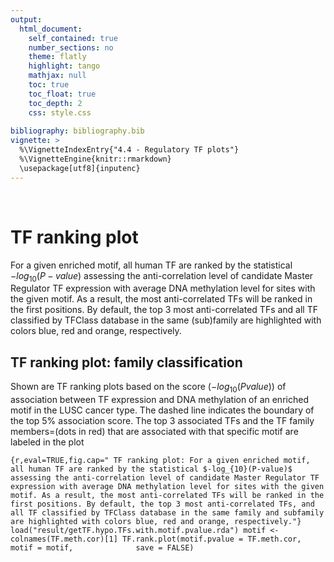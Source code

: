 ```yaml
---
output: 
  html_document:
    self_contained: true
    number_sections: no
    theme: flatly
    highlight: tango
    mathjax: null
    toc: true
    toc_float: true
    toc_depth: 2
    css: style.css
  
bibliography: bibliography.bib    
vignette: >
  %\VignetteIndexEntry{"4.4 - Regulatory TF plots"}
  %\VignetteEngine{knitr::rmarkdown}
  \usepackage[utf8]{inputenc}
---
```


<br>

# TF ranking plot

For a given enriched motif, all human TF are ranked by the statistical $-log_{10}(P-value)$ assessing the anti-correlation level of candidate Master Regulator TF expression with average DNA methylation level for sites with the given motif. As a result, the most anti-correlated TFs will be ranked in the first positions. By default, the top 3 most anti-correlated TFs and all TF classified by TFClass database in the same (sub)family  are highlighted with colors blue, red and orange, respectively.


## TF ranking plot: family classification

Shown are TF ranking plots based on the score ($-log_{10}(P value))$ of association between TF expression and DNA methylation of an enriched motif in the LUSC cancer type. The dashed line indicates the boundary of the top 5% association score. The top 3 associated TFs and the TF family members=(dots in red) that are associated with that specific motif are labeled in the plot

```{r,eval=TRUE,fig.cap=" TF ranking plot: For a given enriched motif, all human TF are ranked by the statistical $-log_{10}(P-value)$ assessing the anti-correlation level of candidate Master Regulator TF expression with average DNA methylation level for sites with the given motif. As a result, the most anti-correlated TFs will be ranked in the first positions. By default, the top 3 most anti-correlated TFs, and all TF classified by TFClass database in the same family and subfamily are highlighted with colors blue, red and orange, respectively."}
load("result/getTF.hypo.TFs.with.motif.pvalue.rda")
motif <- colnames(TF.meth.cor)[1]
TF.rank.plot(motif.pvalue = TF.meth.cor, 
             motif = motif,
             save = FALSE) 
```


